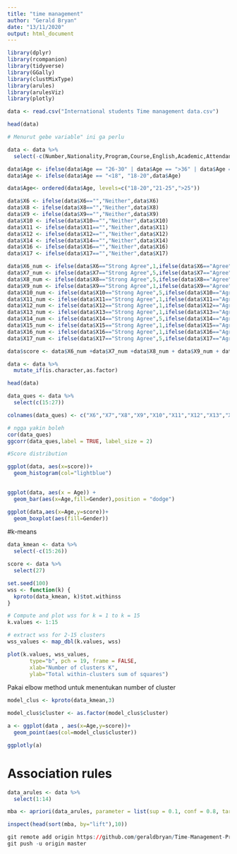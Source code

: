```yaml
---
title: "time management"
author: "Gerald Bryan"
date: "13/11/2020"
output: html_document
---
```


```r
library(dplyr)
library(rcompanion)
library(tidyverse)
library(GGally)
library(clustMixType)
library(arules)
library(arulesViz)
library(plotly)
```

```r
data <- read.csv("International students Time management data.csv")
```

```r
head(data)
```

```r
# Menurut gebe variable" ini ga perlu

data <- data %>%
  select(-c(Number,Nationality,Program,Course,English,Academic,Attendance))
```

```r
data$Age <- ifelse(data$Age == "26-30" | data$Age == ">36" | data$Age == "31-35", ">25",data$Age)
data$Age <- ifelse(data$Age == "<18", "18-20",data$Age)

data$Age<- ordered(data$Age, levels=c("18-20","21-25",">25"))
```

```r
data$X6 <- ifelse(data$X6=="","Neither",data$X6)
data$X8 <- ifelse(data$X8=="","Neither",data$X8)
data$X9 <- ifelse(data$X9=="","Neither",data$X9)
data$X10 <- ifelse(data$X10=="","Neither",data$X10)
data$X11 <- ifelse(data$X11=="","Neither",data$X11)
data$X12 <- ifelse(data$X12=="","Neither",data$X12)
data$X14 <- ifelse(data$X14=="","Neither",data$X14)
data$X16 <- ifelse(data$X16=="","Neither",data$X16)
data$X17 <- ifelse(data$X17=="","Neither",data$X17)
```

```r
data$X6_num <- ifelse(data$X6=="Strong Agree",1,ifelse(data$X6=="Agree",2,ifelse(data$X6=="Neither",3,ifelse(data$X6=="Disagree",4,5))))
data$X7_num <- ifelse(data$X7=="Strong Agree",5,ifelse(data$X7=="Agree",4,ifelse(data$X7=="Neither",3,ifelse(data$X7=="Disagree",2,1))))
data$X8_num <- ifelse(data$X8=="Strong Agree",5,ifelse(data$X8=="Agree",4,ifelse(data$X8=="Neither",3,ifelse(data$X8=="Disagree",2,1))))
data$X9_num <- ifelse(data$X9=="Strong Agree",1,ifelse(data$X9=="Agree",2,ifelse(data$X9=="Neither",3,ifelse(data$X9=="Disagree",4,5))))
data$X10_num <- ifelse(data$X10=="Strong Agree",5,ifelse(data$X10=="Agree",4,ifelse(data$X10=="Neither",3,ifelse(data$X10=="Disagree",2,1))))
data$X11_num <- ifelse(data$X11=="Strong Agree",1,ifelse(data$X11=="Agree",2,ifelse(data$X11=="Neither",3,ifelse(data$X11=="Disagree",4,5))))
data$X12_num <- ifelse(data$X12=="Strong Agree",1,ifelse(data$X12=="Agree",2,ifelse(data$X12=="Neither",3,ifelse(data$X12=="Disagree",4,5))))
data$X13_num <- ifelse(data$X13=="Strong Agree",1,ifelse(data$X13=="Agree",2,ifelse(data$X13=="Neither",3,ifelse(data$X13=="Disagree",4,5))))
data$X14_num <- ifelse(data$X14=="Strong Agree",5,ifelse(data$X14=="Agree",4,ifelse(data$X14=="Neither",3,ifelse(data$X14=="Disagree",2,1))))
data$X15_num <- ifelse(data$X15=="Strong Agree",1,ifelse(data$X15=="Agree",2,ifelse(data$X15=="Neither",3,ifelse(data$X15=="Disagree",4,5))))
data$X16_num <- ifelse(data$X16=="Strong Agree",1,ifelse(data$X16=="Agree",2,ifelse(data$X16=="Neither",3,ifelse(data$X16=="Disagree",4,5))))
data$X17_num <- ifelse(data$X17=="Strong Agree",5,ifelse(data$X17=="Agree",4,ifelse(data$X17=="Neither",3,ifelse(data$X17=="Disagree",2,1))))

data$score <- data$X6_num +data$X7_num +data$X8_num + data$X9_num + data$X10_num + data$X11_num +data$X12_num + data$X13_num +data$X14_num +data$X15_num + data$X16_num +data$X17_num
```
```r
data <- data %>%
  mutate_if(is.character,as.factor)
```

```r
head(data)
```
```r
data_ques <- data %>%
  select(c(15:27))

colnames(data_ques) <- c("X6","X7","X8","X9","X10","X11","X12","X13","X14","X15","X16","X17","Score")

# ngga yakin boleh
cor(data_ques)
ggcorr(data_ques,label = TRUE, label_size = 2)
```

```r
#Score distribution

ggplot(data, aes(x=score))+
  geom_histogram(col="lightblue")
             
```

```r
ggplot(data, aes(x = Age)) +
  geom_bar(aes(x=Age,fill=Gender),position = "dodge")
```

```r
ggplot(data,aes(x=Age,y=score))+
  geom_boxplot(aes(fill=Gender))
```

#k-means

```r
data_kmean <- data %>%
  select(-c(15:26))

score <- data %>%
  select(27)
```

```r
set.seed(100)
wss <- function(k) {
  kproto(data_kmean, k)$tot.withinss
}

# Compute and plot wss for k = 1 to k = 15
k.values <- 1:15

# extract wss for 2-15 clusters
wss_values <- map_dbl(k.values, wss)
```

```r
plot(k.values, wss_values,
       type="b", pch = 19, frame = FALSE, 
       xlab="Number of clusters K",
       ylab="Total within-clusters sum of squares")
```

Pakai elbow method untuk menentukan number of cluster

```r
model_clus <- kproto(data_kmean,3)
```

```r
model_clus$cluster <- as.factor(model_clus$cluster)
```

```r
a <- ggplot(data , aes(x=Age,y=score))+
  geom_point(aes(col=model_clus$cluster))

ggplotly(a)
```

# Association rules

```r
data_arules <- data %>% 
  select(1:14)
```

```r
mba <- apriori(data_arules, parameter = list(sup = 0.1, conf = 0.8, target="rules",minlen=3,maxlen=4))
```

```r
inspect(head(sort(mba, by="lift"),10))
```

```r
git remote add origin https://github.com/geraldbryan/Time-Management-Project.git
git push -u origin master
```

